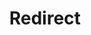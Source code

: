 ---
layout: src/layouts/Redirect.astro
title: Redirect
redirect: /docs/deprecations#server-extensibility
pubDate:  2023-12-11
navSearch: false
navSitemap: false
navMenu: false
---